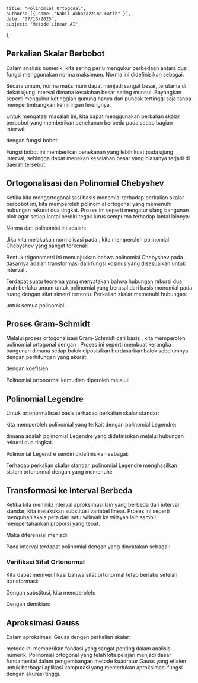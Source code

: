     title: "Polinomial Ortogonal",
    authors: [{ name: "Nabil Akbarazzima Fatih" }],
    date: "07/15/2025",
    subject: "Metode Linear AI",
};

## Perkalian Skalar Berbobot

Dalam analisis numerik, kita sering perlu mengukur perbedaan antara dua fungsi menggunakan norma maksimum. Norma ini didefinisikan sebagai:

<BlockMath math="\|f - g\|_\infty = \max_{x \in [-1,1]} |f(x) - g(x)|" />

Secara umum, norma maksimum dapat menjadi sangat besar, terutama di dekat ujung interval dimana kesalahan besar sering muncul. Bayangkan seperti mengukur ketinggian gunung hanya dari puncak tertinggi saja tanpa mempertimbangkan kemiringan lerengnya. 

Untuk mengatasi masalah ini, kita dapat menggunakan perkalian skalar berbobot yang memberikan penekanan berbeda pada setiap bagian interval:

<BlockMath math="\langle f, g \rangle_\omega = \int_{-1}^{1} f(x)g(x)\omega(x) \, dx" />

dengan fungsi bobot:

<BlockMath math="\omega(x) = \frac{1}{\sqrt{1-x^2}}" />

Fungsi bobot ini memberikan penekanan yang lebih kuat pada ujung interval, sehingga dapat menekan kesalahan besar yang biasanya terjadi di daerah tersebut.

## Ortogonalisasi dan Polinomial Chebyshev

Ketika kita mengortogonalisasi basis monomial <InlineMath math="1, x, \ldots, x^n" /> terhadap perkalian skalar berbobot ini, kita memperoleh polinomial ortogonal <InlineMath math="p_k" /> yang memenuhi hubungan rekursi dua tingkat. Proses ini seperti mengatur ulang bangunan blok agar setiap lantai berdiri tegak lurus sempurna terhadap lantai lainnya:

<MathContainer>
<BlockMath math="p_0(x) = 1" />
<BlockMath math="p_1(x) = x" />
<BlockMath math="p_{k+1}(x) = 4xp_k(x) - 4p_{k-1}(x), \quad k = 1, \ldots, n" />
</MathContainer>

Norma dari polinomial ini adalah:

<MathContainer>
<BlockMath math="\|p_k\|_\omega = \begin{cases}
\sqrt{\pi}, & k = 0 \\
\sqrt{\pi/2}, & k \neq 0
\end{cases}" />
<BlockMath math="p_k(1) = 2^{k-1}" />
</MathContainer>

Jika kita melakukan normalisasi pada <InlineMath math="x = 1" />, kita memperoleh polinomial Chebyshev yang sangat terkenal:

<BlockMath math="T_k(x) = 2^{1-k}p_k(x) = \cos(k \arccos(x)), \quad k = 0, 1, 2, \ldots" />

Bentuk trigonometri ini menunjukkan bahwa polinomial Chebyshev pada dasarnya adalah transformasi dari fungsi kosinus yang disesuaikan untuk interval <InlineMath math="[-1, 1]" />.

Terdapat suatu teorema yang menyatakan bahwa hubungan rekursi dua arah berlaku umum untuk polinomial yang berasal dari basis monomial pada ruang <InlineMath math="C([-1, 1])" /> dengan sifat simetri tertentu. Perkalian skalar memenuhi hubungan:

<BlockMath math="\langle p, xq \rangle = \langle xp, q \rangle" />

untuk semua polinomial <InlineMath math="p, q \in P" />.

## Proses Gram-Schmidt

Melalui proses ortogonalisasi Gram-Schmidt dari basis <InlineMath math="1, x, \ldots, x^n" />, kita memperoleh polinomial ortogonal <InlineMath math="\tilde{p}_k" /> dengan <InlineMath math="k = 0, \ldots, n" />. Proses ini seperti membuat kerangka bangunan dimana setiap balok diposisikan berdasarkan balok sebelumnya dengan perhitungan yang akurat:

<MathContainer>
<BlockMath math="\tilde{p}_0(x) = 1" />
<BlockMath math="\tilde{p}_1(x) = x - \beta_0" />
<BlockMath math="\tilde{p}_{k+1}(x) = (x - \beta_k)\tilde{p}_k(x) - \gamma_k\tilde{p}_{k-1}(x), \quad k = 1, \ldots, n" />
</MathContainer>

dengan koefisien:

<MathContainer>
<BlockMath math="\beta_k = \frac{\langle x\tilde{p}_k, \tilde{p}_k \rangle}{\|\tilde{p}_k\|^2}, \quad k = 0, \ldots, n" />
<BlockMath math="\gamma_k = \frac{\|\tilde{p}_k\|^2}{\|\tilde{p}_{k-1}\|^2}, \quad k = 1, \ldots, n" />
</MathContainer>

Polinomial ortonormal kemudian diperoleh melalui:

<BlockMath math="p_k = \|\tilde{p}_k\|^{-1}\tilde{p}_k, \quad k = 0, \ldots, n" />

## Polinomial Legendre

Untuk ortonormalisasi basis <InlineMath math="1, x, \ldots, x^n" /> terhadap perkalian skalar standar:

<BlockMath math="\langle f, g \rangle = \int_{-1}^{1} f(x)g(x) \, dx" />

kita memperoleh polinomial yang terkait dengan polinomial Legendre:

<BlockMath math="\varphi_k(x) = \frac{(2k-2)!}{(k-1)!^2} \sqrt{\frac{2k-1}{2^{k-1}}} L_{k-1}(x), \quad k = 1, \ldots, n+1" />

dimana <InlineMath math="L_k(x)" /> adalah polinomial Legendre yang didefinisikan melalui hubungan rekursi dua tingkat.

Polinomial Legendre sendiri didefinisikan sebagai:

<MathContainer>
<BlockMath math="L_0(x) = 1" />
<BlockMath math="L_1(x) = x" />
<BlockMath math="L_{k+1}(x) = xL_k(x) - \frac{k^2}{4k^2-1}L_{k-1}(x), \quad k = 1, \ldots, n" />
</MathContainer>

Terhadap perkalian skalar standar, polinomial Legendre menghasilkan sistem ortonormal <InlineMath math="\varphi_i : [-1, 1] \to \mathbb{R}" /> dengan <InlineMath math="i = 0, \ldots, n" /> yang memenuhi:

<BlockMath math="\langle \varphi_i, \varphi_j \rangle_t = \delta_{ij}" />

## Transformasi ke Interval Berbeda

Ketika kita memiliki interval aproksimasi lain <InlineMath math="[a, b]" /> yang berbeda dari interval standar, kita melakukan substitusi variabel linear. Proses ini seperti mengubah skala peta dari satu wilayah ke wilayah lain sambil mempertahankan proporsi yang tepat:

<MathContainer>
<BlockMath math="x = a + \frac{b-a}{2}(t+1) \in [a, b]" />
<BlockMath math="t = -1 + \frac{2}{b-a}(x-a) \in [-1, 1]" />
</MathContainer>

Maka diferensial menjadi:

<BlockMath math="dx = \frac{b-a}{2}dt" />

Pada interval <InlineMath math="[a, b]" /> terdapat polinomial <InlineMath math="\tilde{\varphi}_i : [a, b] \to \mathbb{R}" /> dengan <InlineMath math="i = 0, \ldots, n" /> yang dinyatakan sebagai:

<BlockMath math="\tilde{\varphi}_i(x) = \sqrt{\frac{2}{b-a}}\varphi_i\left(-1 + \frac{2}{b-a}(x-a)\right) = \sqrt{\frac{2}{b-a}}\varphi_i(t)" />

### Verifikasi Sifat Ortonormal

Kita dapat memverifikasi bahwa sifat ortonormal tetap berlaku setelah transformasi:

<MathContainer>
<BlockMath math="\langle \tilde{\varphi}_i, \tilde{\varphi}_j \rangle_x = \int_a^b \tilde{\varphi}_i(x)\tilde{\varphi}_j(x) \, dx" />
<BlockMath math="= \int_a^b \sqrt{\frac{2}{b-a}}\varphi_i\left(-1 + \frac{2}{b-a}(x-a)\right)" />
<BlockMath math="\times \sqrt{\frac{2}{b-a}}\varphi_j\left(-1 + \frac{2}{b-a}(x-a)\right) \, dx" />
</MathContainer>

Dengan substitusi, kita memperoleh:

<MathContainer>
<BlockMath math="= \int_{-1}^1 \frac{2}{b-a}\varphi_i(t)\varphi_j(t) \frac{b-a}{2} \, dt" />
<BlockMath math="= \int_{-1}^1 \varphi_i(t)\varphi_j(t) \, dt = \langle \varphi_i, \varphi_j \rangle_t = \delta_{ij}" />
</MathContainer>

Dengan demikian:

<BlockMath math="\langle f, \tilde{\varphi}_i \rangle_x = \int_a^b f(x)\varphi_i\left(-1 + \frac{2}{b-a}(x-a)\right)\sqrt{\frac{2}{b-a}} \, dx" />

## Aproksimasi Gauss

Dalam aproksimasi Gauss dengan perkalian skalar:

<BlockMath math="\langle f, g \rangle = \int_{-1}^1 f(t)g(x) \, dx" />

metode ini memberikan fondasi yang sangat penting dalam analisis numerik. Polinomial ortogonal yang telah kita pelajari menjadi dasar fundamental dalam pengembangan metode kuadratur Gauss yang efisien untuk berbagai aplikasi komputasi yang memerlukan aproksimasi fungsi dengan akurasi tinggi.